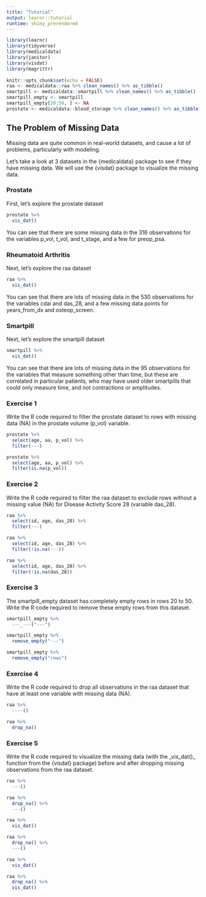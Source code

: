 ```yaml
---
title: "Tutorial"
output: learnr::tutorial
runtime: shiny_prerendered
---
```


```r
library(learnr)
library(tidyverse)
library(medicaldata)
library(janitor)
library(visdat)
library(magrittr)
 
knitr::opts_chunk$set(echo = FALSE)
raa <- medicaldata::raa %>% clean_names() %>% as_tibble()
smartpill <- medicaldata::smartpill %>% clean_names() %>% as_tibble() 
smartpill_empty <- smartpill
smartpill_empty[20:50, ] <- NA
prostate <- medicaldata::blood_storage %>% clean_names() %>% as_tibble() 
```

## The Problem of Missing Data

Missing data are quite common in real-world datasets, and cause a lot of problems, particularly with modeling.

Let's take a look at 3 datasets in the {medicaldata} package to see if they have missing data. We will use the {visdat} package to visualize the missing data.

### Prostate

First, let's explore the prostate dataset

```r
prostate %>% 
  vis_dat()
```

You can see that there are some missing data in the 316 observations for the variables p_vol, t_vol, and t_stage, and a few for preop_psa.

### Rheumatoid Arthritis

Next, let's explore the raa dataset

```r
raa %>% 
  vis_dat()
```

You can see that there are lots of missing data in the 530 observations for the variables cdai and das_28, and a few missing data points for years_from_dx and osteop_screen.

### Smartpill

Next, let's explore the smartpill dataset

```r
smartpill %>% 
  vis_dat()
```

You can see that there are lots of missing data in the 95 observations for the variables that measure something other than time, but these are correlated in particular patients, who may have used older smartpills that could only measure time, and not contractions or amplitudes.

### Exercise 1

Write the R code required to filter the prostate dataset to rows with missing data (NA) in the prostate volume (p_vol) variable.

```r
prostate %>% 
  select(age, aa, p_vol) %>%
  filter(---)
```

```r
prostate %>% 
  select(age, aa, p_vol) %>%
  filter(is.na(p_vol))
```

### Exercise 2

Write the R code required to filter the raa dataset to exclude rows without a missing value (NA) for Disease Activity Score 28 (variable das_28).

```r
raa %>% 
  select(id, age, das_28) %>%
  filter(---)
```

```r
raa %>% 
  select(id, age, das_28) %>%
  filter(!is.na(---))
```

```r
raa %>% 
  select(id, age, das_28) %>%
  filter(!is.na(das_28))
```

### Exercise 3

The smartpill_empty dataset has completely empty rows in rows 20 to 50. Write the R code required to remove these empty rows from this dataset.

```r
smartpill_empty %>% 
  ---_---("---")
```

```r
smartpill_empty %>% 
  remove_empty("---")
```

```r
smartpill_empty %>% 
  remove_empty("rows")
```

### Exercise 4

Write the R code required to drop all observations in the raa dataset that have at least one variable with missing data (NA).

```r
raa %>% 
  ----()
```

```r
raa %>% 
  drop_na()
```

### Exercise 5

Write the R code required to visualize the missing data (with the \_vis_dat()\_ function from the {visdat} package) before and after dropping missing observations from the raa dataset.

```r
raa %>% 
  ---() 

raa %>% 
  drop_na() %>% 
  ---()
```

```r
raa %>% 
  vis_dat() 

raa %>% 
  drop_na() %>% 
  ---()
```

```r
raa %>% 
  vis_dat() 

raa %>% 
  drop_na() %>% 
  vis_dat()
```
